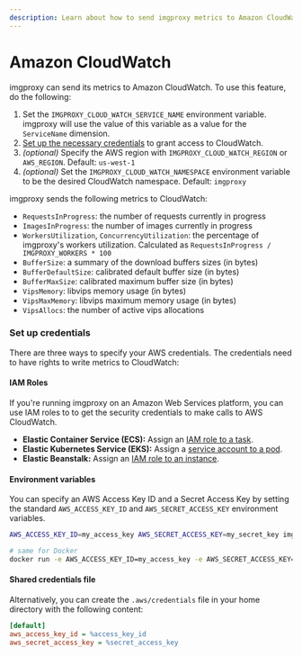 ```yaml
---
description: Learn about how to send imgproxy metrics to Amazon CloudWatch
---
```


# Amazon CloudWatch

imgproxy can send its metrics to Amazon CloudWatch. To use this feature, do the following:

1. Set the `IMGPROXY_CLOUD_WATCH_SERVICE_NAME` environment variable. imgproxy will use the value of this variable as a value for the `ServiceName` dimension.
2. [Set up the necessary credentials](#set-up-credentials) to grant access to CloudWatch.
3. _(optional)_ Specify the AWS region with `IMGPROXY_CLOUD_WATCH_REGION` or `AWS_REGION`. Default: `us-west-1`
4. _(optional)_ Set the `IMGPROXY_CLOUD_WATCH_NAMESPACE` environment variable to be the desired CloudWatch namespace. Default: `imgproxy`

imgproxy sends the following metrics to CloudWatch:

* `RequestsInProgress`: the number of requests currently in progress
* `ImagesInProgress`: the number of images currently in progress
* `WorkersUtilization`, `ConcurrencyUtilization`: the percentage of imgproxy's workers utilization. Calculated as `RequestsInProgress / IMGPROXY_WORKERS * 100`
* `BufferSize`: a summary of the download buffers sizes (in bytes)
* `BufferDefaultSize`: calibrated default buffer size (in bytes)
* `BufferMaxSize`: calibrated maximum buffer size (in bytes)
* `VipsMemory`: libvips memory usage (in bytes)
* `VipsMaxMemory`: libvips maximum memory usage (in bytes)
* `VipsAllocs`: the number of active vips allocations

### Set up credentials

There are three ways to specify your AWS credentials. The credentials need to have rights to write metrics to CloudWatch:

#### IAM Roles

If you're running imgproxy on an Amazon Web Services platform, you can use IAM roles to to get the security credentials to make calls to AWS CloudWatch.

* **Elastic Container Service (ECS):** Assign an [IAM role to a task](https://docs.aws.amazon.com/AmazonECS/latest/developerguide/task-iam-roles.html).
* **Elastic Kubernetes Service (EKS):** Assign a [service account to a pod](https://docs.aws.amazon.com/eks/latest/userguide/pod-configuration.html).
* **Elastic Beanstalk:** Assign an [IAM role to an instance](https://docs.aws.amazon.com/elasticbeanstalk/latest/dg/iam-instanceprofile.html).

#### Environment variables

You can specify an AWS Access Key ID and a Secret Access Key by setting the standard `AWS_ACCESS_KEY_ID` and `AWS_SECRET_ACCESS_KEY` environment variables.

``` bash
AWS_ACCESS_KEY_ID=my_access_key AWS_SECRET_ACCESS_KEY=my_secret_key imgproxy

# same for Docker
docker run -e AWS_ACCESS_KEY_ID=my_access_key -e AWS_SECRET_ACCESS_KEY=my_secret_key -it ghcr.io/imgproxy/imgproxy
```

#### Shared credentials file

Alternatively, you can create the `.aws/credentials` file in your home directory with the following content:

```ini
[default]
aws_access_key_id = %access_key_id
aws_secret_access_key = %secret_access_key
```
